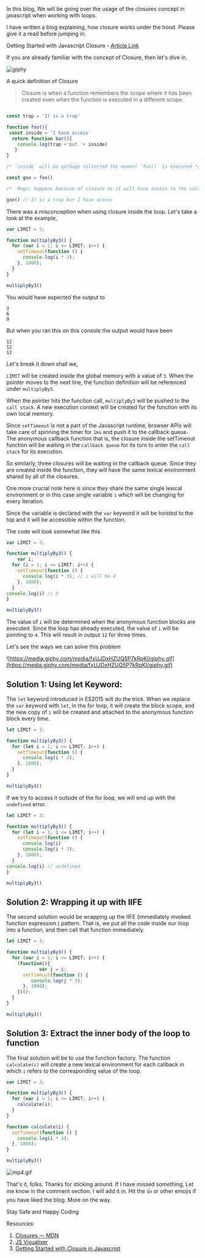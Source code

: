 In this blog, We will be going over the usage of the closures concept in javascript when working with loops.

I have written a blog explaining, how closure works under the hood. Please give it a read before jumping in.  

Getting Started with Javascript Closure -  [Article Link](https://dev.to/skarthikeyan96/quick-guide-to-closures-in-javascript-3e8) 

If you are already familiar with the concept of Closure, then let's dive in.

![giphy](https://media.giphy.com/media/Ln2dAW9oycjgmTpjX9/giphy.gif)

A quick definition of Closure

> Closure is when a function remembers the scope where it has been created even when the function is executed in a different scope.

```jsx

const trap = 'It is a trap'

function foo(){
 const inside = 'I have access'
  return function bar(){
    console.log(trap +'but '+ inside)
   }
}

/* `inside` will be garbage collected the moment `foo()` is executed */

const goo = foo() 

/*  Magic happens because of closure as it will have access to the value of the variable inside. */

goo() // It is a trap but I have access

```

There was a misconception when using closure inside the loop.  Let's take a look at the example, 

```jsx
var LIMIT = 3;

function multiplyBy3() {
  for (var i = 1; i <= LIMIT; i++) {
    setTimeout(function () {
      console.log(i * 3);
    }, 1000);
  }
}

multiplyBy3()
```

You would have expected the output to

```
3
6
9
```

But when you ran this on this console the output would have been

```
12
12
12
```



Let's break it down shall we,

`LIMIT` will be created inside the global memory with a value of `3`. When the pointer moves to the next line, the function definition will be referenced under `multiplyBy3`.

When the pointer hits the function call, `multiplyBy3` will be pushed to the `call stack`.  A new execution context will be created for the function with its own local memory. 

Since `setTimeout` is not a part of the Javascript runtime, browser APIs will take care of spinning the timer for `1ms` and push it to the callback queue. The anonymous callback function that is, the closure inside the setTimeout function will be waiting in the `callback queue` for its turn to enter the `call stack` for its execution. 

So similarly, three closures will be waiting in the callback queue. Since they are created inside the function, they will have the same lexical environment shared by all of the closures.

One more crucial note here is since they share the same single lexical environment or in this case single variable `i`  which will be changing for every iteration.

Since the variable is declared with the `var` keyword it will be hoisted to the top and it will be accessible within the function. 

The code will look somewhat like this

```jsx
var LIMIT = 3;

function multiplyBy3() {
	var i;
  for (i = 1; i <= LIMIT; i++) {
    setTimeout(function () {
      console.log(i * 3); // i will be 4
    }, 1000);
  }
console.log(i) // 4
}

multiplyBy3()
```

The value of `i` will be determined when the anonymous function blocks are executed. Since the loop has already executed, the value of `i` will be pointing to `4`. This will result in output `12` for three times.

Let's see the ways we can solve this problem

![https://media.giphy.com/media/fxUJDxHZUQ5P7kRpKI/giphy.gif](https://media.giphy.com/media/fxUJDxHZUQ5P7kRpKI/giphy.gif)

## Solution 1: Using  let Keyword:

The `let` keyword introduced in ES2015 will do the trick. When we replace the `var` keyword with `let`, in the for loop, it will create the block scope, and the new copy of `i` will be created and attached to the anonymous function block every time. 

```jsx
let LIMIT = 3;

function multiplyBy3() {
  for (let i = 1; i <= LIMIT; i++) {
    setTimeout(function () {
      console.log(i * 3);
    }, 1000);
  }
}

multiplyBy3()
```

If we try to access it outside of the for loop, we will end up with the `undefined` error.

```jsx
let LIMIT = 3;

function multiplyBy3() {
  for (let i = 1; i <= LIMIT; i++) {
    setTimeout(function () {
      console.log(i)
      console.log(i * 3);
    }, 1000);
  }
console.log(i) // undefined
}

multiplyBy3()
```

## Solution 2:  Wrapping it up with IIFE

The second solution would be wrapping up the IIFE (immediately invoked function expression ) pattern.  That is, we put all the code inside our loop into a function, and then call that function immediately. 

 

```jsx
let LIMIT = 3;

function multiplyBy3() {
  for (var i = 1; i <= LIMIT; i++) {
    (function(){
			var j = i;
      setTimeout(function () {
         console.log(j * 3);
      }, 1000);
    })();
  }
}

multiplyBy3()
```

## Solution 3: Extract the inner body of the loop to function

The final solution will be to use the function factory. The function `calculate(i)` will create a new lexical environment for each callback in which `i` refers to the corresponding value of the loop.

```jsx
var LIMIT = 3;

function multiplyBy3() {
  for (var i = 1; i <= LIMIT; i++) {
    calculate(i);
  }
}

function calculate(i) {
  setTimeout(function () {
    console.log(i * 3);
  }, 1000);
}

multiplyBy3()
```


![mp4.gif](https://cdn.hashnode.com/res/hashnode/image/upload/v1609139377776/FnvnZWx3U.gif)

That's it, folks. Thanks for sticking around. If I have missed something, Let me know in the comment section. I will add it in.  Hit the 👍 or other emojis if you have liked the blog. More on the way.

Stay Safe and Happy Coding 

Resources:

1. [Closures — MDN](https://www.notion.so/Usage-of-Javascript-Closure-inside-For-loop-4a071e0ea667497f8a0785ca1c3086d5)
2.  [JS Visualiser](http://latentflip.com/loupe)
3. [Getting Started with Closure in Javascript](https://dev.to/skarthikeyan96/quick-guide-to-closures-in-javascript-3e8)